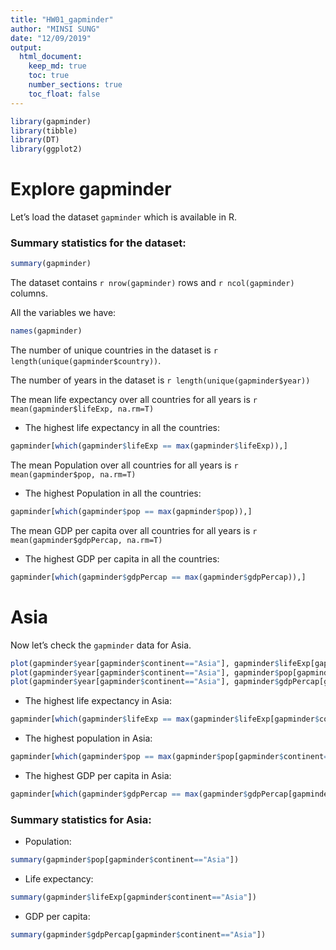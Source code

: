 ---
title: "HW01_gapminder"
author: "MINSI SUNG"
date: "12/09/2019"
output: 
  html_document:
    keep_md: true
    toc: true
    number_sections: true
    toc_float: false
---

```{r load, warning=FALSE, echo=FALSE}
library(gapminder)
library(tibble)
library(DT)
library(ggplot2)
```

# Explore gapminder 

Let's load the dataset `gapminder` which is available in R. 

### Summary statistics for the dataset:
```{r summary}
summary(gapminder)
```
The dataset contains ``r nrow(gapminder)`` rows and ``r ncol(gapminder)`` columns.


All the variables we have:
```{r }
names(gapminder)
```
The number of unique countries in the dataset is ``r length(unique(gapminder$country))``.

The number of years in the dataset is ``r length(unique(gapminder$year))``

The mean life expectancy over all countries for all years is ``r mean(gapminder$lifeExp, na.rm=T)``

* The highest life expectancy in all the countries:
```{r}
gapminder[which(gapminder$lifeExp == max(gapminder$lifeExp)),]
```


The mean Population over all countries for all years is ``r mean(gapminder$pop, na.rm=T)``

* The highest Population in all the countries:
```{r}
gapminder[which(gapminder$pop == max(gapminder$pop)),]
```

The mean GDP per capita over all countries for all years is ``r mean(gapminder$gdpPercap, na.rm=T)``

* The highest GDP per capita in all the countries:
```{r}
gapminder[which(gapminder$gdpPercap == max(gapminder$gdpPercap)),]
```



# Asia

Now let's check the `gapminder` data for Asia.
```{r }
plot(gapminder$year[gapminder$continent=="Asia"], gapminder$lifeExp[gapminder$continent=="Asia"], ylab = "Life expectancy", xlab = "Year", main="Life expectancy in Asia by year")
plot(gapminder$year[gapminder$continent=="Asia"], gapminder$pop[gapminder$continent=="Asia"], ylab = "Population", xlab = "Year", main="Population in Asia by year")
plot(gapminder$year[gapminder$continent=="Asia"], gapminder$gdpPercap[gapminder$continent=="Asia"], ylab = "GDP per capita", xlab = "Year", main="GDP per capita in Asia by year")
```


* The highest life expectancy in Asia:
```{r}
gapminder[which(gapminder$lifeExp == max(gapminder$lifeExp[gapminder$continent=="Asia"])),]
```


* The highest population in Asia:
```{r}
gapminder[which(gapminder$pop == max(gapminder$pop[gapminder$continent=="Asia"])),]
```



* The highest GDP per capita in Asia:
```{r}
gapminder[which(gapminder$gdpPercap == max(gapminder$gdpPercap[gapminder$continent=="Asia"])),]
```


### Summary statistics for Asia:

* Population:
```{r }
summary(gapminder$pop[gapminder$continent=="Asia"])
```
* Life expectancy:
```{r }
summary(gapminder$lifeExp[gapminder$continent=="Asia"])
```

* GDP per capita:
```{r }
summary(gapminder$gdpPercap[gapminder$continent=="Asia"])
```